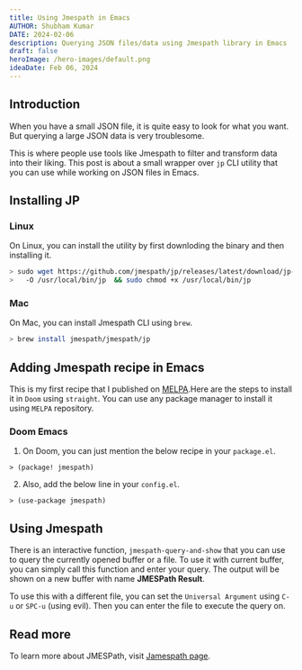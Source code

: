 ```yaml
---
title: Using Jmespath in Emacs
AUTHOR: Shubham Kumar
DATE: 2024-02-06
description: Querying JSON files/data using Jmespath library in Emacs
draft: false
heroImage: /hero-images/default.png
ideaDate: Feb 06, 2024
---
```



## Introduction

When you have a small JSON file, it is quite easy to look for what you want.
But querying a large JSON data is very troublesome.

This is where people use tools like Jmespath to filter and transform data into their liking.
This post is about a small wrapper over `jp` CLI utility that you can use while working on JSON files in Emacs.

## Installing JP

### Linux

On Linux, you can install the utility by first downloding the binary and then installing it.
```bash
> sudo wget https://github.com/jmespath/jp/releases/latest/download/jp-linux-amd64 \
>   -O /usr/local/bin/jp  && sudo chmod +x /usr/local/bin/jp
```

### Mac
On Mac, you can install Jmespath CLI using `brew`.
```bash
> brew install jmespath/jmespath/jp
```

## Adding Jmespath recipe in Emacs

This is my first recipe that I published on [MELPA](https://melpa.org/).Here are the steps to install it in `Doom` using `straight`.
You can use any package manager to install it using `MELPA` repository.

### Doom Emacs

1. On Doom, you can just mention the below recipe in your `package.el`.
```elisp
> (package! jmespath)
```

2. Also, add the below line in your `config.el`.
```elisp
> (use-package jmespath)
```

## Using Jmespath

There is an interactive function, `jmespath-query-and-show` that you can use to query the currently opened buffer or a file.
To use it with current buffer, you can simply call this function and enter your query.
The output will be shown on a new buffer with name **JMESPath Result**.

To use this with a different file, you can set the `Universal Argument` using `C-u` or `SPC-u` (using evil).
Then you can enter the file to execute the query on.

## Read more

To learn more about JMESPath, visit [Jamespath page](https://jmespath.org/).
